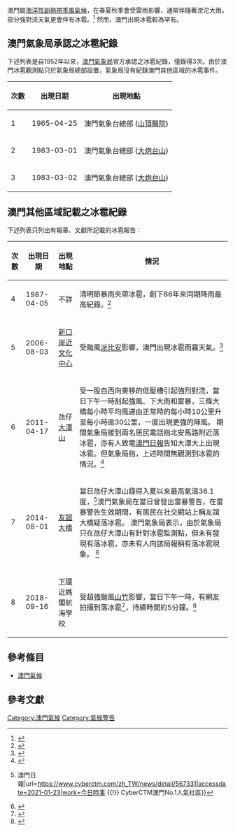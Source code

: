 澳門屬[[海洋性|海洋性]][[副热带季风气候|副熱帶季風氣候]]，在春夏秋季會受雷雨影響，通常伴隨著滂沱大雨，部分強對流天氣更會伴有冰雹。<ref>{{Cite web|title=涨知识！天气成珠海航班延误原因，哪些天气影响飞行？|url=http://m.mp.oeeee.com/a/BAAFRD00002017121461336.html|accessdate=2021-01-23|work=m.mp.oeeee.com}}</ref> 然而，澳門出現冰雹較為罕有。

== 澳門氣象局承認之冰雹紀錄 ==
下述列表是自1952年以來，[[地球物理暨氣象局|澳門氣象局]]官方承認之冰雹紀錄，僅錄得3次。由於澳門冰雹觀測點只於氣象局總部設置，氣象局沒有紀錄澳門其他區域的冰雹事件。
{| class="wikitable"
!次數
!出現日期
!出現地點
|-
|1
|1965-04-25
|澳門氣象台總部 ([[仁伯爵綜合醫院|山頂醫院]])
|-
|2
|1983-03-01
|澳門氣象台總部 ([[大炮台山|大炮台山]])
|-
|3
|1983-03-02
|澳門氣象台總部 ([[大炮台山|大炮台山]])
|}

== 澳門其他區域記載之冰雹紀錄 ==
下述列表只列出有報章、文獻所記載的冰雹報告︰
{| class="wikitable"
!次數
!出現日期
!出現地點
!情況
|-
|4
|1987-04-05
|不詳
|清明節暴雨夾帶冰雹，創下86年來同期降雨最高紀錄。<ref>{{Cite web|title=澳門百科全書 附件一:澳門大事記|url=https://www.macaudata.com/macaubook/encyclopedia/documents/595.htm|accessdate=|author=|date=|format=|publisher=|language=|archive-date=2018-04-25|archive-url=https://web.archive.org/web/20180425091519/http://www.macaudata.com/macaubook/encyclopedia/documents/595.htm|dead-url=no}}</ref>
|-
|5
|2006-08-03
|[[新口岸新填海區|新口岸]][[澳門文化中心廣場|近文化中心]]
|受颱風[[颱風派比安_(2006年)|派比安]]影響，澳門出現冰雹雨霧天氣。<ref>{{Cite web|title=澳门出现冰雹雨雾天气 社工局避风中心开放_新闻中心_新浪网|url=http://news.sina.com.cn/c/2006-08-03/12089648245s.shtml|accessdate=2021-01-23|work=news.sina.com.cn}}</ref>
|-
|6
|2011-04-17
|氹仔[[大潭山|大潭山]]
|受一股自西向東移的低壓槽引起強烈對流，當日下午一時刮起強風、下大雨和雷暴，三條大橋每小時平均風速由正常時的每小時10公里升至每小時逾30公里，一度出現更強的陣風。
期間氣象局接到兩名居民電話指北安馬路附近落冰雹，亦有人致電[[澳門日報|澳門日報]]告知大潭大上出現冰雹。但氣象局指，上述時間無觀測到冰雹的情況。<ref>{{Cite web|title=狂風掃鐵皮毀樹砸兩車|url=http://web.archive.org/web/20110420124003/www.macaodaily.com/html/2011-04/18/content_585050.htm|access-date=2021-08-16|work=澳門日報電子版}}</ref>
|-
|7
|2014-08-01
|[[澳門友誼大橋|友誼大橋]]
|當日氹仔大潭山錄得入夏以來最高氣溫36.1度，<ref>{{Cite web|title=昨36.1℃今年最熱 {{!}} 澳門日報|url=https://www.cyberctm.com/zh_TW/news/detail/567331|accessdate=2021-01-23|work=今日時事 {{!}} CyberCTM澳門No.1人氣社區}}</ref>澳門氣象局在當日曾發出雷暴警告，在雷暴警告生效期間，有居民在社交網站上稱友誼大橋疑落冰雹。
澳門氣象局表示，由於氣象局只在氹仔大潭山有針對冰雹監測點，但未有發現有落冰雹，亦未有人向該局報稱有落冰雹現象。 <ref>{{Cite web|title=【#冰雹報告】|url=https://www.facebook.com/permalink.php?story_fbid=827186000625545&id=226345480709603|accessdate=2021-01-23|author=|date=|format=|work=澳門巴士/交通/天氣資訊站 Macau Buses / Transport / Weather Information Station|publisher=|language=zh-Hans}}</ref>
|-
|8
|2018-09-16
|[[下環|下環]]近媽閣航海學校
|受超強颱風[[颱風山竹_(2018年)|山竹]]影響，當日下午一時，有網友拍攝到落冰雹<ref>{{Citation|title=幾分鐘前媽閣落冰雹？  愛澳門|url=https://www.facebook.com/520Macau/videos/%E5%B9%BE%E5%88%86%E9%90%98%E5%89%8D%E5%AA%BD%E9%96%A3%E8%90%BD%E5%86%B0%E9%9B%B9%E6%BA%AB%E9%A6%A8%E6%8F%90%E7%A4%BA%E8%AB%8B%E5%B8%82%E6%B0%91%E7%95%99%E5%9C%A8%E5%AE%B6%E4%B8%AD%E4%B8%8D%E8%A6%81%E5%A4%96%E5%87%BA%E8%BF%BD%E9%A2%A8%E5%BD%B1%E7%89%87%E5%B7%BF%E6%B0%91%E6%8B%8D%E6%94%9D%E6%9B%B4%E5%A4%9A%E7%9A%84%E6%B6%88%E6%81%AF%E8%AB%8B%E7%95%99%E6%84%8F%E6%84%9B%E6%BE%B3%E9%96%80httpswwwfacebookcom520macau/290998874831525/|accessdate=2021-01-23|language=zh-Hans|archive-date=2021-03-04|archive-url=https://web.archive.org/web/20210304212058/https://www.facebook.com/520Macau/videos/%E5%B9%BE%E5%88%86%E9%90%98%E5%89%8D%E5%AA%BD%E9%96%A3%E8%90%BD%E5%86%B0%E9%9B%B9%E6%BA%AB%E9%A6%A8%E6%8F%90%E7%A4%BA%E8%AB%8B%E5%B8%82%E6%B0%91%E7%95%99%E5%9C%A8%E5%AE%B6%E4%B8%AD%E4%B8%8D%E8%A6%81%E5%A4%96%E5%87%BA%E8%BF%BD%E9%A2%A8%E5%BD%B1%E7%89%87%E5%B7%BF%E6%B0%91%E6%8B%8D%E6%94%9D%E6%9B%B4%E5%A4%9A%E7%9A%84%E6%B6%88%E6%81%AF%E8%AB%8B%E7%95%99%E6%84%8F%E6%84%9B%E6%BE%B3%E9%96%80httpswwwfacebookcom520macau/290998874831525/|dead-url=no}}</ref>，持續時間約5分鐘。<ref>{{Cite web|title=澳門水浸嚴重過天鴿 民防：風災情況生死攸關|url=https://orientaldaily.on.cc/cnt/news/20180917/00176_020.html|accessdate=2021-01-23|work=東方日報|language=zh-hk|archive-date=2021-03-04|archive-url=https://web.archive.org/web/20210304212101/https://orientaldaily.on.cc/cnt/news/20180917/00176_020.html|dead-url=no}}</ref>
|}

== 參考條目 ==

* [[澳門氣候|澳門氣候]]

== 參考文獻 ==
{{Reflist}}
{{SMG}}
[[Category:澳門氣候|Category:澳門氣候]]
[[Category:氣候警告|Category:氣候警告]]